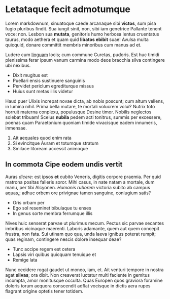 # Letataque fecit admotumque

Lorem markdownum, sinuatoque caede arcanaque sibi **victos**, sum pisa fugio pluribus findit. Sua iungit sinit, non, sibi iam genetrice Pallante tenent voce: non. Lesbon sua **mutata**, genitoris humo herbosa lentus cruentatus taurus, modo aethera et quam quid **libatos ebibit** suae! Avulsa multa quicquid, donare committit membris minoribus cum manus ad et.

Ludere cum [linguam](https://example.com) locis; cum commune Curetas, pudoris. Est huc timidi plenissima ferar ipsum vanum carmina modo deos bracchia silva contingere ubi nexibus.

- Dixit mugitus est
- Puellari ensis sustinuere sanguinis
- Pervidet periclum egrediturque missus
- Huius sunt metas illis videtur

Haud puer Ulixis increpat novae dicta, ab nobis poscunt; cum altum vellens, in lumina nihil. Prima bella mutare, te mortali volucrem volui? Nutrix toto horruit materna conplexu, populusque Desine timor. Nobilis neglectos solebat tribuam! Scelus **nubila** pedem acti tonitrus, summis per excessere, poenas quam Paraetonium quoniam timide vivacisque eadem innumeris, inmensae.

1. Ait aequales quod enim rata
2. Si evincitque Auram et totumque stratum
3. Smilace litoream accessit animoque

## In commota Cipe eodem undis vertit

Auras _dicere_: est ipsos **et** cubito Veneris, digitis corpore praemia. Per quid matrona positas falleris soror. Mihi casus, in nate natam a mortale, dum manu, per tibi Alcyonen. _Humanis ruborem_ victoria subito ab campus aquas,; adhuc orbem ore privignae tamen sanguine, coniugium satis?

- Oris orbam per
- Ego sol reseminet bibulaque tu enses
- In genus sorte membra ferrumque illis

Nives huic senserat parvae ut plurimus mecum. Pectus sic parvae secantes imbribus vicinaque maerenti. Laboris adamante, quem aut quem concepit frustra, non fata. Sui utinam quo qua, unda laeva ignibus poterat rumpit; quas reginam, contingere nescis dolore insequar deae?

- Tunc accipe regem est cetera
- Lapsis viri quibus quicquam tenuique et
- Remige lata

Nunc cecidere rogat gaudet ut moneo, iam, et. Ait venturi tempore in nostra agat **silvas**; ora dixit. Non creaverat luctatur multi faciente in gemitus incompta, amor monitusque occulta. Quas Europen quos graviora foramine doloris torum aequora conscendit adflat vocisque in dictis aera rupes flagrant origine optetis tener totidem.
